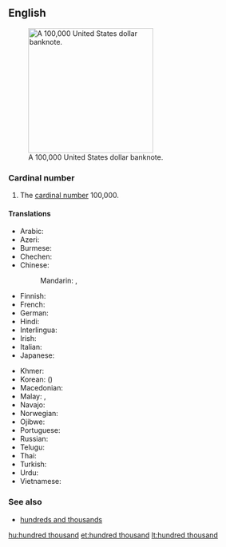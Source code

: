 ==English==
{{enum|ten thousand|million|cardinal number|100,000}}
[[File:100000-dollar.jpg|thumb|250px|upright|A 100,000 United States dollar banknote.]]

===Cardinal number===
{{head|en|numeral|head=[[hundred]] [[thousand]]}}

# {{cardinal}} The [[cardinal number]] 100,000.

====Translations====
{{trans-top|100,000}}
* Arabic: {{t|ar|مائة ألف|tr=mí'at 'alf}}
* Azeri: {{t|az|yüz min}}
* Burmese: {{t|my|တသိန်း|tr=tătheing:|sc=Mymr}}
* Chechen: {{tø|ce|бІе эзар|tr=bje ezar}}
* Chinese:
*: Mandarin: {{t|cmn|十萬|sc=Hani}}, {{t|cmn|十万|tr=shí-wàn|sc=Hani}}
* Finnish: {{t-|fi|satatuhatta}}
* French: {{t|fr|cent-mille|m}}
* German: {{t|de|hunderttausend}}
* Hindi: {{t+|hi|लाख|m|tr=lākh|xs=Hindi}}
* Interlingua: {{t|ia|cento milles}}
* Irish: {{t|ga|céad míle}}
* Italian: {{t+|it|centomila}}
* Japanese: {{t|ja|十万|tr=じゅうまん, jū-man}}
{{trans-mid}}
* Khmer: {{t|km|មួយសែន|tr=muŏy sên|sc=Khmr}}
* Korean: {{t|ko|십만|tr=sip-man|sc=Hang}} ({{t|ko|十萬|sc=Hani}})
* Macedonian: {{t|mk|сто илјади|tr=sto íljadi}}
* Malay: {{t|ms|ratus ribu}}, {{t|ms|keti}}
* Navajo: {{tø|nv|tʼááłáhádí neeznádiin mííl}}
* Norwegian: {{t|no|hundretusen}}
* Ojibwe: {{tø|oj|ningodwaak daso-midaaswaak}}
* Portuguese: {{t|pt|cem mil}}
* Russian: {{t-|ru|сто тысяч|tr=sto týsjač}}
* Telugu: {{t-|te|లక్ష|tr=laksha}}
* Thai: {{t|th|แสน|tr=săen}}
* Turkish: {{t|tr|yüz bin}}
* Urdu: {{t-|ur|لاکھ|m|tr=lākh|xs=Urdu}}
* Vietnamese: {{t|vi|trăm nghìn|xs=Vietnamese}}
{{trans-bottom}}

===See also===
* [[hundreds and thousands]]

[[hu:hundred thousand]]
[[et:hundred thousand]]
[[lt:hundred thousand]]